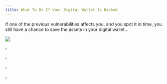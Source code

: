```yaml
---
title: What To Do If Your Digital Wallet Is Hacked
---
```


If one of the previous vulnerabilities affects you, and you spot it in time, you still have a chance to save the assets in your digital wallet...

![](/assets/10.jpg)

<Nutshell children="Revoke Allowances" glossaryEntry="content/glossary/CH2-Revoke-Allowances.mdx" />

<Nutshell children="Update Credentials" glossaryEntry="content/glossary/CH2-Update-Credentials.mdx" />

<Nutshell children="Transfer NFTs" glossaryEntry="content/glossary/CH2-Transfer-NFTs.mdx" />

<Nutshell children="Damage Control" glossaryEntry="content/glossary/CH2-Damage-Control.mdx" />



▫ <Nutshell children="Revoke Allowances" glossaryEntry="content/glossary/CH2-Revoke-Allowances.mdx" />&#x20;

▫ <Nutshell children="Update Credentials" glossaryEntry="content/glossary/CH2-Update-Credentials.mdx" />&#x20;

▫

▫
